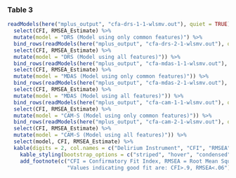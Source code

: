 


### Table 3
```r

readModels(here("mplus_output", "cfa-drs-1-1-wlsmv.out"), quiet = TRUE)$summaries %>%
  select(CFI, RMSEA_Estimate) %>%
  mutate(model = "DRS (Model using only common features)") %>%
  bind_rows(readModels(here("mplus_output", "cfa-drs-2-1-wlsmv.out"), quiet = TRUE)$summaries %>%
  select(CFI, RMSEA_Estimate) %>%
  mutate(model = "DRS (Model using all features)")) %>%
  bind_rows(readModels(here("mplus_output", "cfa-mdas-1-1-wlsmv.out"), quiet = TRUE)$summaries %>%
  select(CFI, RMSEA_Estimate) %>%
  mutate(model = "MDAS (Model using only common features)")) %>%
  bind_rows(readModels(here("mplus_output", "cfa-mdas-2-1-wlsmv.out"), quiet = TRUE)$summaries %>%
  select(CFI, RMSEA_Estimate) %>%
  mutate(model = "MDAS (Model using all features)")) %>%
  bind_rows(readModels(here("mplus_output", "cfa-cam-1-1-wlsmv.out"), quiet = TRUE)$summaries %>%
  select(CFI, RMSEA_Estimate) %>%
  mutate(model = "CAM-S (Model using only common features)")) %>%
  bind_rows(readModels(here("mplus_output", "cfa-cam-2-1-wlsmv.out"), quiet = TRUE)$summaries %>%
  select(CFI, RMSEA_Estimate) %>%
  mutate(model = "CAM-S (Model using all features)")) %>%
  select(model, CFI, RMSEA_Estimate) %>%
  kable(digits = 2, col.names = c("Delirium Instrument", "CFI", "RMSEA")) %>%
    kable_styling(bootstrap_options = c("striped", "hover", "condensed"), full_width = F, position = "left") %>%
    add_footnote(c("CFI = Confirmatory Fit Index, RMSEA = Root Mean Squared Error of Approximation", 
                   "Values indicating good fit are: CFI>.9, RMSEA<.06"), notation = "symbol")


```




